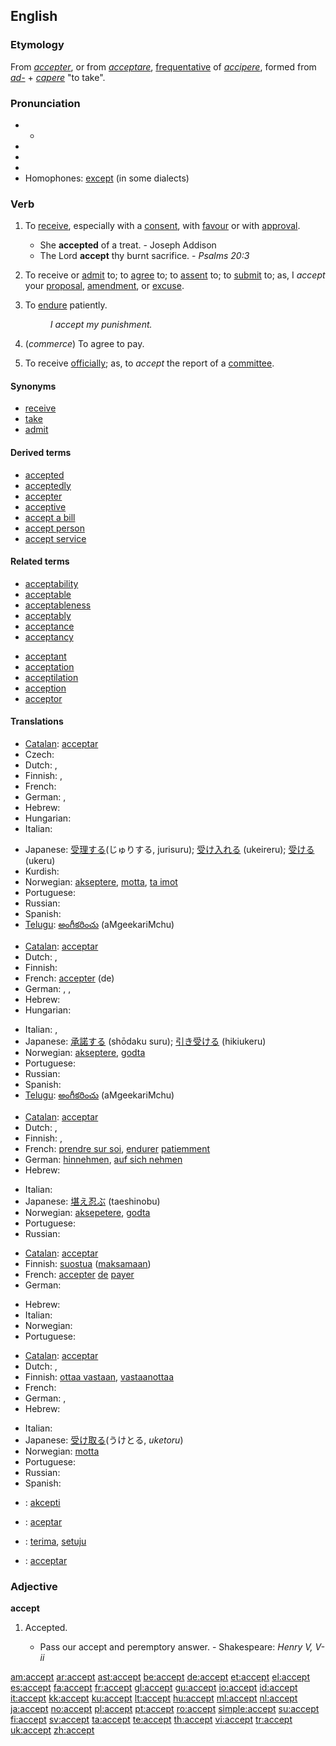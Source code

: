 ==English==

===Etymology===
From {{etyl|fr}} ''[[accepter]]'', or from {{etyl|la}} ''[[acceptare]]'', [[frequentative]] of ''[[accipere]]'', formed from ''[[ad-]]'' + ''[[capere]]'' "to take".

===Pronunciation===
* {{a|RP}}
** {{IPA|/əkˈsept/}}
* {{audio|en-us-accept.ogg|Audio (US)}}
* {{audio|En-uk-accept.ogg|Audio (UK)}}
* {{rhymes|ɛpt}}
* Homophones: [[except]] (in some dialects)

===Verb===
{{en-verb}}

# {{transitive}} To [[receive]], especially with a [[consent]], with [[favour]] or with [[approval]].
#* She '''accepted''' of a treat. - Joseph Addison
#* The Lord '''accept''' thy burnt sacrifice. - ''Psalms 20:3''
# {{transitive}} To receive or [[admit]] to; to [[agree]] to; to [[assent]] to; to [[submit]] to; as, I ''accept'' your [[proposal]], [[amendment]], or [[excuse]].
# {{transitive}} To [[endure]] patiently.
#: ''I accept my punishment.''
# {{transitive}} (''commerce'') To agree to pay.
# {{transitive}} To receive [[officially]]; as, to ''accept'' the report of a [[committee]].

====Synonyms====
* [[receive]]
* [[take]]
* [[admit]]

====Derived terms====
* [[accepted]]
* [[acceptedly]]
* [[accepter]]
* [[acceptive]]
* [[accept a bill]]
* [[accept person]]
* [[accept service]]

====Related terms====
{{top2}}
* [[acceptability]]
* [[acceptable]]
* [[acceptableness]]
* [[acceptably]]
* [[acceptance]]
* [[acceptancy]]
{{mid2}}
* [[acceptant]]
* [[acceptation]]
* [[acceptilation]]
* [[acception]]
* [[acceptor]]
{{bottom2}}

====Translations====
{{trans-top|to receive with consent}}
* [[Catalan]]: [[acceptar]]
* Czech: {{t-|cs|přijmout}}
* Dutch: {{t+|nl|aanvaarden}}, {{t+|nl|accepteren}}
* Finnish: {{t-|fi|ottaa vastaan}}, {{t+|fi|hyväksyä}}
* French: {{t+|fr|accepter}}
* German: {{t+|de|annehmen}}, {{t+|de|abnehmen}}
* Hebrew: {{he-translation|לקבל|lekabél}}
* Hungarian: {{t|hu|beleegyezik}}
* Italian: {{t+|it|accettare}}
{{trans-mid}}
* Japanese: [[受理する]](じゅりする, jurisuru); [[受け入れる]] (ukeireru); [[受ける]] (ukeru)
* Kurdish: {{KUchar|[[وه‌رگرتن]]}}
* Norwegian: [[akseptere]], [[motta]], [[ta imot]]
* Portuguese: {{t+|pt|aceitar}}
* Russian: {{t+|ru|принимать|sc=Cyrl}}
* Spanish: {{t+|es|aceptar}}
* [[Telugu]]: [[అంగీకరించు]] (aMgeekariMchu)
{{trans-bottom}}

{{trans-top|to agree to}}
* [[Catalan]]: [[acceptar]]
* Dutch: {{t+|nl|aanvaarden}}, {{t+|nl|accepteren}}
* Finnish: {{t+|fi|hyväksyä}}
* French: [[accepter]] (de)
* German: {{t+|de|akzeptieren}}, {{t+|de|annehmen}}, {{t+|de|zusagen}}
* Hebrew: {{he-translation|לקבל|lekabél}}
* Hungarian: {{t|hu|elfogad}}
{{trans-mid}}
* Italian: {{t+|it|accettare}}, {{t+|it|ammettere}}
* Japanese: [[承諾する]] (shōdaku suru); [[引き受ける]] (hikiukeru)
* Norwegian: [[akseptere]], [[godta]]
* Portuguese: {{t+|pt|aceitar}}
* Russian: {{t+|ru|принять|tr=prinyat'|sc=Cyrl}}
* Spanish: {{t+|es|aceptar}}
* [[Telugu]]: [[అంగీకరించు]] (aMgeekariMchu)
{{trans-bottom}}

{{trans-top|to endure patietly}}
* [[Catalan]]: [[acceptar]]
* Dutch: {{t+|nl|aanvaarden}}, {{t+|nl|ondergaan}}
* Finnish: {{t+|fi|hyväksyä}}, {{t-|fi|sietää}}
* French: [[prendre sur soi]], [[endurer]] [[patiemment]]
* German: [[hinnehmen]], [[auf sich nehmen]]
* Hebrew: {{he-translation|לקבל|lekabél}}
{{trans-mid}}
* Italian: {{t+|it|accettare}}
* Japanese: [[堪え忍ぶ]] (taeshinobu)
* Norwegian: [[aksepetere]], [[godta]]
* Portuguese: {{t+|pt|aceitar}}
* Russian: {{t+|ru|принять|tr=prinyat'|sc=Cyrl}}
{{trans-bottom}}

{{trans-top|to agree to pay}}
* [[Catalan]]: [[acceptar]]
* Finnish: [[suostua]] ([[maksaa|maksamaan]])
* French: [[accepter]] [[de]] [[payer]]
* German: {{t+|de|kaufen}}
{{trans-mid}}
* Hebrew: {{he-translation|להסכים|lehaskím}}
* Italian: {{t+|it|accettare}}
* Norwegian: {{t+|no|akseptere}}
* Portuguese: {{t+|pt|aceitar}}
{{trans-bottom}}

{{trans-top|to receive officially}}
* [[Catalan]]: [[acceptar]]
* Dutch: {{t+|nl|ontvangen}}, {{t+|nl|aannemen}}
* Finnish: [[ottaa vastaan]], [[vastaanottaa]]
* French: {{t+|fr|accueillir}}
* German: {{t+|de|annehmen}}, {{t+|de|empfangen}}
* Hebrew: {{he-translation|לקבל|lekabél}}
{{trans-mid}}
* Italian: {{t+|it|accettare}}
* Japanese: [[受け取る]](うけとる, ''uketoru'')
* Norwegian: [[motta]]
* Portuguese: {{t+|pt|aceitar}}
* Russian: {{t+|ru|принять|tr=prinyat'|sc=Cyrl}}
* Spanish: {{t+|es|aceptar}}
{{trans-bottom}}

{{checktrans}}
* {{ttbc|Esperanto}}: [[akcepti]]
* {{ttbc|Ido}}: [[aceptar]]
* {{ttbc|Indonesian}}: [[terima]], [[setuju]]
* {{ttbc|Interlingua}}: [[acceptar]]

===Adjective===
'''accept'''

# {{obsolete}} Accepted.
#* Pass our accept and peremptory answer. - Shakespeare: ''Henry V, V-ii''

[[am:accept]]
[[ar:accept]]
[[ast:accept]]
[[be:accept]]
[[de:accept]]
[[et:accept]]
[[el:accept]]
[[es:accept]]
[[fa:accept]]
[[fr:accept]]
[[gl:accept]]
[[gu:accept]]
[[io:accept]]
[[id:accept]]
[[it:accept]]
[[kk:accept]]
[[ku:accept]]
[[lt:accept]]
[[hu:accept]]
[[ml:accept]]
[[nl:accept]]
[[ja:accept]]
[[no:accept]]
[[pl:accept]]
[[pt:accept]]
[[ro:accept]]
[[simple:accept]]
[[su:accept]]
[[fi:accept]]
[[sv:accept]]
[[ta:accept]]
[[te:accept]]
[[th:accept]]
[[vi:accept]]
[[tr:accept]]
[[uk:accept]]
[[zh:accept]]